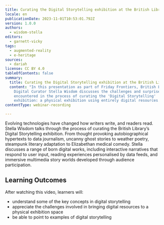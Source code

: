 ```yaml
---
title: Curating the Digital Storytelling exhibition at the British Library
locale: en
publicationDate: 2023-11-01T10:53:01.792Z
version: 1.0.0
authors:
  - wisdom-stella
editors:
  - garnett-vicky
tags:
  - augmented-reality
  - e-heritage
sources:
  - dariah
license: CC BY 4.0
tableOfContents: false
summary:
  title: Curating the Digital Storytelling exhibition at the British Library
  content: "In this presentation as part of Friday Frontiers, British Library
    Digital Curator Stella Wisdom discusses the challenges and surprises
    encountered in the process of curating the 'Digital Storytelling'
    exhibition: a physical exhibition using entirely digital resources."
contentType: webinar-recording

---
```

Evolving technologies have changed how writers write, and readers read. Stella Wisdom talks through t﻿he process of curating the British Library’s Digital Storytelling exhibition. From thought provoking autobiographical hypertexts to data journalism, uncanny ghost stories to weather poetry, steampunk literary adaptation to Elizabethan medical comedy. Stella discusses a range of born digital works, including interactive narratives that respond to user input, reading experiences personalised by data feeds, and immersive multimedia story worlds developed through audience participation.

## L﻿earning Outcomes

A﻿fter watching this video, learners will:

- understand some of the key concepts in digital storytelling
- appreciate the challenges involved in bringing digital resources to a physical exhibition space
- b﻿e able to point to examples of digital storytelling

<VideoCard provider="youtube" id="Jox-eWVMF2I" title="Curating the Digital Storytelling exhibition at the British Library" subtitle="Click here to view" image="images/stella-wisdom-thumbnail.png" />